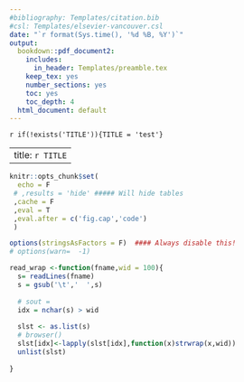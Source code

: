 ```yaml
---
#bibliography: Templates/citation.bib
#csl: Templates/elsevier-vancouver.csl
date: "`r format(Sys.time(), '%d %B, %Y')`"
output:
  bookdown::pdf_document2:
    includes:
      in_header: Templates/preamble.tex
    keep_tex: yes
    number_sections: yes
    toc: yes
    toc_depth: 4
  html_document: default
---
```


`r if(!exists('TITLE')){TITLE = 'test'}`

---
title: `r TITLE`
---


```r
knitr::opts_chunk$set(
  echo = F
 # ,results = 'hide' ##### Will hide tables
 ,cache = F
 ,eval = T
 ,eval.after = c('fig.cap','code')
 )

options(stringsAsFactors = F)  #### Always disable this!
# options(warn=  -1)


```

```r
read_wrap <-function(fname,wid = 100){
  s= readLines(fname)
  s = gsub('\t','  ',s)
  
  # sout = 
  idx = nchar(s) > wid
  
  slst <- as.list(s)
  # browser()
  slst[idx]<-lapply(slst[idx],function(x)strwrap(x,wid))
  unlist(slst)
  
}
```
